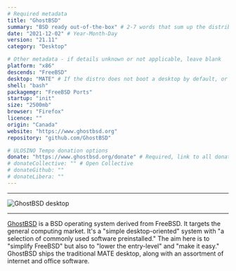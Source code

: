 ```yaml
---
# Required metadata
title: "GhostBSD"
summary: "BSD ready out-of-the-box" # 2-7 words that sum up the distribution
date: "2021-12-02" # Year-Month-Day
version: "21.11"
category: "Desktop"

# Other metadata - if details unknown or not applicable, leave blank
platform: "x86"
descends: "FreeBSD"
desktop: "MATE" # If the distro does not boot a desktop by default, or doesn't ship one, leave 'desktop' blank
shell: "bash"
packagemgr: "FreeBSD Ports"
startup: "init"
size: "2500mb"
browser: "Firefox"
licence: ""
origin: "Canada"
website: "https://www.ghostbsd.org"
repository: "github.com/GhostBSD"

# ULOSINO Tempo donation options
donate: "https://www.ghostbsd.org/donate" # Required, link to all donation options
# donateCollective: "" # Open Collective
# donateGithub: ""
# donateLibera: ""
---
```


---

<Image
  src="/images/ghostbsd.png"
  alt="GhostBSD desktop"
  width={250}
  height={400}
/>

---

[GhostBSD](http://ghostbsd.org) is a BSD operating system derived from FreeBSD. It targets the general computing market. It's a "simple desktop-oriented" system with "a selection of commonly used software preinstalled." The aim here is to "simplify FreeBSD" but also to "lower the entry-level" and "make it easy." GhostBSD ships the traditional MATE desktop, along with an assortment of internet and office software.
